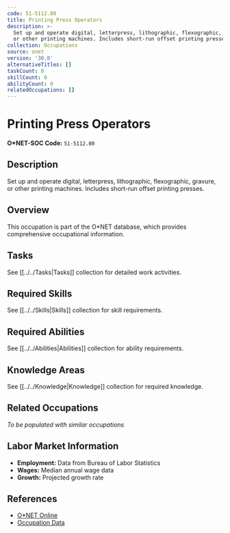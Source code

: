 ```yaml
---
code: 51-5112.00
title: Printing Press Operators
description: >-
  Set up and operate digital, letterpress, lithographic, flexographic, gravure,
  or other printing machines. Includes short-run offset printing presses.
collection: Occupations
source: onet
version: '30.0'
alternativeTitles: []
taskCount: 0
skillCount: 0
abilityCount: 0
relatedOccupations: []
---
```

# Printing Press Operators

**O*NET-SOC Code:** `51-5112.00`

## Description

Set up and operate digital, letterpress, lithographic, flexographic, gravure, or other printing machines. Includes short-run offset printing presses.

## Overview

This occupation is part of the O*NET database, which provides comprehensive occupational information.

## Tasks

See [[../../Tasks|Tasks]] collection for detailed work activities.

## Required Skills

See [[../../Skills|Skills]] collection for skill requirements.

## Required Abilities

See [[../../Abilities|Abilities]] collection for ability requirements.

## Knowledge Areas

See [[../../Knowledge|Knowledge]] collection for required knowledge.

## Related Occupations

*To be populated with similar occupations*

## Labor Market Information

- **Employment:** Data from Bureau of Labor Statistics
- **Wages:** Median annual wage data
- **Growth:** Projected growth rate

## References

- [O*NET Online](https://www.onetonline.org/link/summary/51-5112.00)
- [Occupation Data](https://www.onetcenter.org/)
